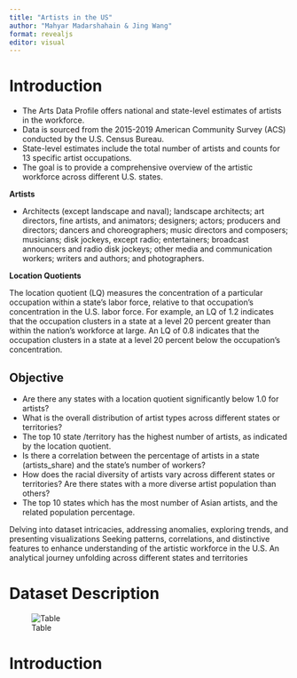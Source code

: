 ```yaml
---
title: "Artists in the US"
author: "Mahyar Madarshahain & Jing Wang"
format: revealjs
editor: visual
---
```


# Introduction

-   The Arts Data Profile offers national and state-level estimates of artists in the workforce.
-   Data is sourced from the 2015-2019 American Community Survey (ACS) conducted by the U.S. Census Bureau.
-   State-level estimates include the total number of artists and counts for 13 specific artist occupations.
-   The goal is to provide a comprehensive overview of the artistic workforce across different U.S. states.

**Artists**

-   Architects (except landscape and naval); landscape architects; art directors, fine artists, and animators; designers; actors; producers and directors; dancers and choreographers; music directors and composers; musicians; disk jockeys, except radio; entertainers; broadcast announcers and radio disk jockeys; other media and communication workers; writers and authors; and photographers.

**Location Quotients**

The location quotient (LQ) measures the concentration of a particular occupation within a state's labor force, relative to that occupation's concentration in the U.S. labor force. For example, an LQ of 1.2 indicates that the occupation clusters in a state at a level 20 percent greater than within the nation's workforce at large. An LQ of 0.8 indicates that the occupation clusters in a state at a level 20 percent below the occupation's concentration.

## Objective

-   Are there any states with a location quotient significantly below 1.0 for artists?
-   What is the overall distribution of artist types across different states or territories?
-   The top 10 state /territory has the highest number of artists, as indicated by the location quotient.
-   Is there a correlation between the percentage of artists in a state (artists_share) and the state's number of workers?
-   How does the racial diversity of artists vary across different states or territories? Are there states with a more diverse artist population than others?
-   The top 10 states which has the most number of Asian artists, and the related population percentage.

Delving into dataset intricacies, addressing anomalies, exploring trends, and presenting visualizations Seeking patterns, correlations, and distinctive features to enhance understanding of the artistic workforce in the U.S. An analytical journey unfolding across different states and territories

# Dataset Description

![Table](https://github.com/stat850-unl/Artist_In_The_US/Table%20of%20Data.png)


# Introduction

